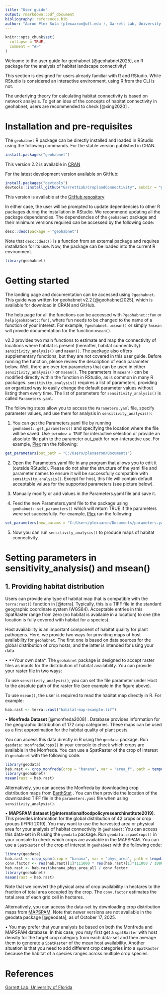 ```yaml
---
title: "User guide"
output: rmarkdown::pdf_document
bibliography: references.bib
author: "Aaron Plex Sula (plexaaron@ufl.edu ), Garrett Lab, University of Florida"
---
```


```r
knitr::opts_chunk$set(
  collapse = TRUE,
  comment = "#>"
)
```

Welcome to the user guide for geohabnet [@geohabnet2025], an R package for the analysis of habitat landscape connectivity!

This section is designed for users already familiar with R and RStudio. While RStudio is considered an interactive environment, using R from the CLI is not.

The underlying theory for calculating habitat connectivity is based on network analysis. To get an idea of the concepts of habitat connectivity in geohabnet, users are recommended to check [@xing2020] .

# Installation and pre-requisites

The `geohabnet` R package can be directly installed and loaded in RStudio using the following commands. For the stable version published in CRAN:

```r
install.packages("geohabnet")
```

This version 2.2 is available in [CRAN](https://cran.r-project.org/web/packages/geohabnet/index.html)

For the latest development version available on GitHub:

```r
install.packages("devtools")
devtools::install_github("GarrettLab/CroplandConnectivity", subdir = "geohabnet")
```

This version is available at the [GitHub repository](https://github.com/GarrettLab/HabitatConnectivity)

In either case, the user will be prompted to update dependencies to other R packages during the installation in RStudio. We recommend updating all the package dependencies. The dependencies of the `geohabnet` package and their minimum versions required can be accessed by the following code:

```r
desc::desc(package = "geohabnet")
```

Note that `desc::desc()` is a function from an external package and requires installation for its use. Now, the package can be loaded into the current R environment.

```r
library(geohabnet)
```

# Getting started

The landing page and documentation can be accessed using `?geohabnet`. This guide was written for geohabnet v2.2 [@geohabnet2025], which is available for download in CRAN and GitHub.

The help page for all the functions can be accessed with `?geohabnet::fun` or `help(geohabnet::fun)`, where fun needs to be changed to the name of a function of your interest. For example, `?geohabnet::msean()` or simply `?msean` will provide documentation for the function `msean()`.

v2.2 provides two main functions to estimate and map the connectivity of locations where habitat is present (hereafter, habitat connectivity): `sensitivity_analysis()` and `msean()`. The package also offers supplementary functions, but they are not covered in this user guide. Before running the function, please review the description of each parameter below. Well, there are over ten parameters that can be used in either `sensitivity_analysis()` or `msean()`. The parameters in `msean()` can be modified directly within the function in RStudio, as is common in many R packages. `sensitivity_analysis()` requires a list of parameters, providing an organized way to easily change the default parameter values without listing them every time. The list of parameters for `sensitivity_analysis()` is called `Parameters.yaml`.

The following steps allow you to access the `Parameters.yaml` file, specify parameter values, and use them for analysis in `sensitivity_analysis()`:

1.  You can get the Parameters.yaml file by running `geohabnet::get_parameters()` and specifying the location where the file will be saved. Use `iwindow = TRUE` for interactive selection or provide an absolute file path to the parameter out_path for non-interactive use. For example, [Plex](https://scholar.google.com/citations?user=t1kkSGQAAAAJ&hl=en "Aaron Plex Sula") ran the following:

```r
get_parameters(out_path = "C:/Users/plexaaron/Documents")
```

2.  Open the Parameters.yaml file in any program that allows you to edit it (outside RStudio). Please do not alter the structure of the yaml file and parameter names to ensure it will be successfully compatible with `sensitivity_analysis()`. Except for host, this file will contain default acceptable values for the supported parameters (see picture below).

3.  Manually modify or add values in the Parameters.yaml file and save it.

4.  Feed the new Parameters.yaml file to the package using `geohabnet::set_parameters()` which will return TRUE if the parameters were set successfully. For example, [Plex](https://scholar.google.com/citations?user=t1kkSGQAAAAJ&hl=en "Aaron Plex, Phd, University of Florida") ran the following:

```r
set_parameters(new_params = "C:/Users/plexaaron/Documents/parameters.yaml")
```

5.  Now you can run `sensitivity_analysis()` to produce maps of habitat connectivity.

# Setting parameters in sensitivity_analysis() and msean()

## 1. Providing habitat distribution

Users can provide any type of habitat map that is compatible with the `terra:rast()` function in [@terra]. Typically, this is a TIFF file in the standard geographic coordinate system (WGS84). Acceptable entries in this SpatRaster range from zero (no habitat is available in a location) to one (the location is fully covered with habitat for a species).

Host availability is an important component of habitat quality for plant pathogens. Here, we provide two ways for providing maps of host availability for `geohabnet`. The first one is based on data sources for the global distribution of crop hosts, and the latter is intended for using your data.

• \*\*Your own data\*. The `geohabnet` package is designed to accept raster files as inputs for the distribution of habitat availability. You can provide your raster file in two ways:

To use `sensitivity_analysis()`, you can set the file parameter under Host to the absolute path of the raster file (see example in the figure above).

To use `msean()`, the user is required to read the habitat map directly in R. For example:

```r
hab.rast <- terra::rast("habitat-map-example.tif")
```

• **Monfreda Dataset** [@monfreda2008] . Database provides information for the geographic distribution of 172 crop categories. These maps can be used as a first approximation for the habitat quality of plant pests.

You can access this data directly in R using the `geodata` package. Run `geodata::monfredaCrops()` in your console to check which crops are available in the Monfreda. You can use a SpatRaster of the crop of interest in `geohabnet` with the following code:

```r
library(geodata)
hab.rast <- crop_monfreda(crop = "banana", var = "area_f", path = tempdir())
library(geohabnet)
msean(rast = hab.rast)
```

Alternatively, you can access the Monfreda by downloading crop distribution maps from [EarthStat](http://www.earthstat.org/) . You can then provide the location of the downloaded TIFF file in the `parameters.yaml` file when using `sensitivity_analysis()`.

• **MAPSPAM dataset [@internationalfoodpolicyresearchinstitute2019]**. This provides information for the global distribution of 42 crops or crop groups (IFPRI 2019). You may want to use the harvested area or physical area for your analysis of habitat connectivity in `geohabnet`: You can access this data-set in R using the `geodata` package. Run `geodata::spamCrops()` in your console to check which crops are available in the MAPSPAM. You can use a `SpatRaster` of the crop of interest in `geohabnet` with the following code:

```r
library(geodata)
hab.rast <- crop_spam(crop = "banana", var = "phys_area", path = tempdir()
conv.factor <- res(hab.rast)[1]*111000 * res(hab.rast)[1]*111000 / 10000
hab.rast <- hab.rast$banana_phys_area_all / conv.factor
library(geohabnet)
msean(rast = hab.rast)
```

Note that we convert the physical area of crop availability in hectares to the fraction of total area occupied by the crop. The `conv.factor` estimates the total area of each grid cell in hectares.

Alternatively, you can access the data-set by downloading crop distribution maps from [MAPSPAM](https://www.mapspam.info/). Note that newer versions are not available in the geodata package [@geodata], as of October 17, 2025.

• You may prefer that your analysis be based on both the Monfreda and MAPSPAM database. In this case, you may first get a `spatRaster` with host density for the target crop category from each data-set and then average them to generate a `SpatRaster` of the mean host availability. Another situation is that you need to add different crop categories into a `SpatRaster` because the habitat of a species ranges across multiple crop species.

# References

[Garrett Lab, University of Florida](https://www.garrettlab.com/)
